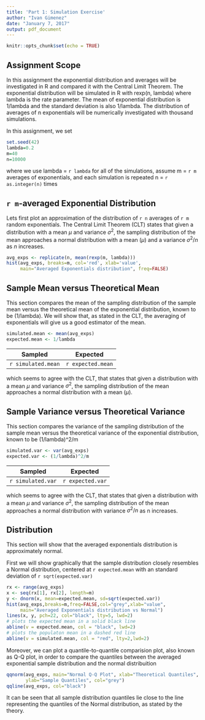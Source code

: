 ```yaml
---
title: 'Part 1: Simulation Exercise'
author: "Ivan Gimenez"
date: "January 7, 2017"
output: pdf_document
---
```


```r
knitr::opts_chunk$set(echo = TRUE)
```

## Assignment Scope

In this assignment the exponential distribution and averages will be investigated in R and compared it with the Central Limit Theorem. The exponential distribution will be simulated in R with rexp(n, lambda) where lambda is the rate parameter. The mean of exponential distribution is 1/lambda and the standard deviation is also 1/lambda. The distribution of averages of n exponentials will be numerically investigated with thousand simulations.

In this assignment, we set
```r
set.seed(42)
lambda=0.2
m=40
n=10000
```
where we use lambda = `r lambda` for all of the simulations, assume m = `r m` averages of exponentials, and each simulation is repeated n = `r as.integer(n)` times

## `r m`-averaged Exponential Distribution

Lets first plot an approximation of the distribution of `r n` averages of `r m` random exponentials. The Central Limit Theorem (CLT) states that given a distribution with a mean $\mu$ and variance $\sigma^2$, the sampling distribution of the mean approaches a normal distribution with a mean ($\mu$) and a variance $\sigma^2/n$ as $n$ increases. 

```r
avg_exps <- replicate(n, mean(rexp(m, lambda)))
hist(avg_exps, breaks=m, col='red', xlab='value', 
     main="Averaged Exponentials distribution", freq=FALSE)
```

## Sample Mean versus Theoretical Mean
This section compares the mean of the sampling distribution of the sample mean versus the theoretical mean of the exponential distribution, known to be (1/lambda). We will show that, as stated in the CLT, the averaging of exponentials will give us a good estimator of the mean.

```r
simulated.mean <- mean(avg_exps)
expected.mean <- 1/lambda
```

| Sampled | Expected |
| ------------- | ------------- |
| `r simulated.mean` | `r expected.mean` |

which seems to agree with the CLT, that states that given a distribution with a mean $\mu$ and variance $\sigma^2$, the sampling distribution of the mean approaches a normal distribution with a mean ($\mu$).

## Sample Variance versus Theoretical Variance
This section compares the variance of the sampling distribution of the sample mean versus the theoretical variance of the exponential distribution, known to be (1/lambda)^2/m
```r
simulated.var <- var(avg_exps)
expected.var <- (1/lambda)^2/m
```
| Sampled | Expected |
| ------------- | ------------- |
| `r simulated.var` | `r expected.var` |

which seems to agree with the CLT, that states that given a distribution with a mean $\mu$ and variance $\sigma^2$, the sampling distribution of the mean approaches a normal distribution with variance $\sigma^2/n$ as n increases. 

## Distribution
This section will show that the averaged exponentials distribution is approximately normal.

First we will show graphically that the sample distribution closely resembles a Normal distribution, centered at `r expected.mean` with an standard deviation of `r sqrt(expected.var)`
```r
rx <- range(avg_exps)
x <- seq(rx[1], rx[2], length=m)
y <- dnorm(x, mean=expected.mean, sd=sqrt(expected.var))
hist(avg_exps,breaks=m,freq=FALSE,col="grey",xlab="value",
     main="Averaged Exponentials distribution vs Normal")
lines(x, y, pch=22, col="black", lty=5, lwd=2)
# plots the expected mean in a solid black line
abline(v = expected.mean, col = "black", lwd=2)
# plots the populaton mean in a dashed red line
abline(v = simulated.mean, col = "red", lty=2,lwd=2)
```

Moreover, we can plot a quantile-to-quantile comparision plot, also known as Q-Q plot, in order to compare the quantiles between the averaged exponential sample distribution and the normal distribuition
```r
qqnorm(avg_exps, main="Normal Q-Q Plot", xlab="Theoretical Quantiles", 
       ylab="Sample Quantiles", col="grey")
qqline(avg_exps, col="black")
```

It can be seen that all sample distribution quantiles lie close to the line representing the quantiles of the Normal distribution, as stated by the theory.
